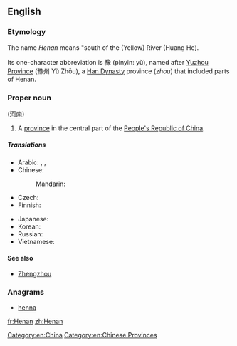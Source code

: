 {{wikipedia}}
==English==

===Etymology===
The name ''Henan'' means "south of the (Yellow) River (Huang He).

Its one-character abbreviation is 豫 (pinyin: yù), named after [[Yuzhou Province]] (豫州 Yù Zhōu), a [[Han Dynasty]] province (''zhou'') that included parts of Henan.

<!-- ({{zh-cpw |c=河南 |p=Hénán |w=Ho-nan}}) -->

===Proper noun===
{{en-proper noun}} ([[河南]])

# A [[province]] in the central part of the [[People's Republic of China]].

=====Translations=====
{{trans-top|province of China}}
* Arabic: {{t|ar|خنان|m|tr=khinaan}},  {{t|ar|خينان|m|tr=khinaan}},  {{t|ar|هينان|m|tr=hinaan}}
* Chinese:
*: Mandarin: {{t-|cmn|河南|tr=Hénán|sc=Hani}}
* Czech: {{t|cs|Che-nan}}
* Finnish: {{t-|fi|Henan}}
{{trans-mid}}
* Japanese: {{t-|ja|河南|tr=かなん, Kanan}}
* Korean: {{t|ko|허난|tr=Heonan|sc=Hang}}
* Russian: {{t|ru|Хэнань|m|tr=Xenán'}}
* Vietnamese: {{t|vi|Hà Nam|xs=Vietnamese}}
{{trans-bottom}}

====See also====
* [[Zhengzhou]]

===Anagrams===
* [[henna#English|henna]]

[[Category:en:China]]
[[Category:en:Chinese Provinces]]

[[fr:Henan]]
[[zh:Henan]]